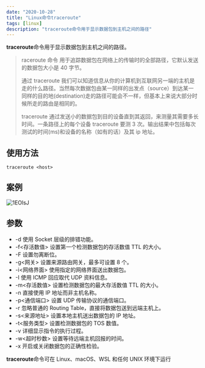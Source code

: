 ```yaml
---
date: "2020-10-28"
title: "Linux命令traceroute"
tags: [linux]
description: "traceroute命令用于显示数据包到主机之间的路径"
---
```


**traceroute**命令用于显示数据包到主机之间的路径。

> raceroute 命令 用于追踪数据包在网络上的传输时的全部路径，它默认发送的数据包大小是 40 字节。
>
> 通过 traceroute 我们可以知道信息从你的计算机到互联网另一端的主机是走的什么路径。当然每次数据包由某一同样的出发点（source）到达某一同样的目的地(destination)走的路径可能会不一样，但基本上来说大部分时候所走的路由是相同的。
>
> traceroute 通过发送小的数据包到目的设备直到其返回，来测量其需要多长时间。一条路径上的每个设备 traceroute 要测 3 次。输出结果中包括每次测试的时间(ms)和设备的名称（如有的话）及其 ip 地址。

## 使用方法

```shell
traceroute <host>
```

## 案例

![1EOlsJ](https://cdn.jsdelivr.net/gh/manonicu/pics@master/uPic/1EOlsJ.png)

## 参数

-   -d 使用 Socket 层级的排错功能。
-   -f<存活数值> 设置第一个检测数据包的存活数值 TTL 的大小。
-   -F 设置勿离断位。
-   -g<网关> 设置来源路由网关，最多可设置 8 个。
-   -i<网络界面> 使用指定的网络界面送出数据包。
-   -I 使用 ICMP 回应取代 UDP 资料信息。
-   -m<存活数值> 设置检测数据包的最大存活数值 TTL 的大小。
-   -n 直接使用 IP 地址而非主机名称。
-   -p<通信端口> 设置 UDP 传输协议的通信端口。
-   -r 忽略普通的 Routing Table，直接将数据包送到远端主机上。
-   -s<来源地址> 设置本地主机送出数据包的 IP 地址。
-   -t<服务类型> 设置检测数据包的 TOS 数值。
-   -v 详细显示指令的执行过程。
-   -w<超时秒数> 设置等待远端主机回报的时间。
-   -x 开启或关闭数据包的正确性检验。

**traceroute**命令可在 Linux、macOS、WSL 和任何 UNIX 环境下运行
